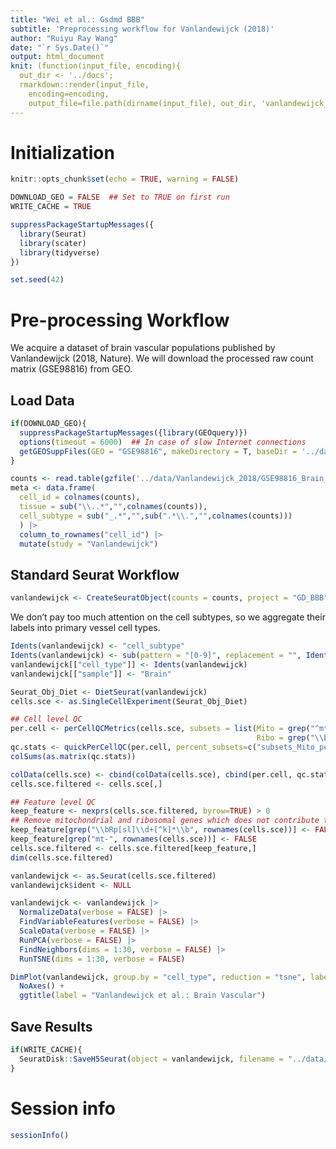```yaml
---
title: "Wei et al.: Gsdmd BBB"
subtitle: 'Preprocessing workflow for Vanlandewijck (2018)'
author: "Ruiyu Ray Wang"
date: "`r Sys.Date()`"
output: html_document
knit: (function(input_file, encoding){
  out_dir <- '../docs';
  rmarkdown::render(input_file,
    encoding=encoding,
    output_file=file.path(dirname(input_file), out_dir, 'vanlandewijck_preprocessing.html'))})
---
```


# Initialization

```r
knitr::opts_chunk$set(echo = TRUE, warning = FALSE)
```

```r
DOWNLOAD_GEO = FALSE  ## Set to TRUE on first run
WRITE_CACHE = TRUE
```

```r
suppressPackageStartupMessages({
  library(Seurat)
  library(scater)
  library(tidyverse)
})
```

```r
set.seed(42)
```

# Pre-processing Workflow

We acquire a dataset of brain vascular populations published by Vanlandewijck (2018, Nature). We will download the processed raw count matrix (GSE98816) from GEO.

## Load Data

```r
if(DOWNLOAD_GEO){
  suppressPackageStartupMessages({library(GEOquery)})
  options(timeout = 6000)  ## In case of slow Internet connections
  getGEOSuppFiles(GEO = "GSE98816", makeDirectory = T, baseDir = '../data/Vanlandewijck_2018/', filter_regex = "raw")
}
```

```r
counts <- read.table(gzfile('../data/Vanlandewijck_2018/GSE98816_Brain_samples_raw_read_counts_matrix.txt.gz'), header = T, row.names = 1)
meta <- data.frame(
  cell_id = colnames(counts),
  tissue = sub("\\..*","",colnames(counts)),
  cell_subtype = sub("_.*","",sub(".*\\.","",colnames(counts)))
  ) |>
  column_to_rownames("cell_id") |>
  mutate(study = "Vanlandewijck")
```

## Standard Seurat Workflow

```r
vanlandewijck <- CreateSeuratObject(counts = counts, project = "GD_BBB", meta.data = meta)
```

We don't pay too much attention on the cell subtypes, so we aggregate their labels into primary vessel cell types.

```r
Idents(vanlandewijck) <- "cell_subtype"
Idents(vanlandewijck) <- sub(pattern = "[0-9]", replacement = "", Idents(vanlandewijck))
vanlandewijck[["cell_type"]] <- Idents(vanlandewijck)
vanlandewijck[["sample"]] <- "Brain"
```

```r
Seurat_Obj_Diet <- DietSeurat(vanlandewijck)
cells.sce <- as.SingleCellExperiment(Seurat_Obj_Diet)

## Cell level QC
per.cell <- perCellQCMetrics(cells.sce, subsets = list(Mito = grep("^mt-", rownames(cells.sce)),
                                                       Ribo = grep("\\bRp[sl]\\d+[^k]*\\b", rownames(cells.sce))))
qc.stats <- quickPerCellQC(per.cell, percent_subsets=c("subsets_Mito_percent"))
colSums(as.matrix(qc.stats))

colData(cells.sce) <- cbind(colData(cells.sce), cbind(per.cell, qc.stats))
cells.sce.filtered <- cells.sce[,]

## Feature level QC
keep_feature <- nexprs(cells.sce.filtered, byrow=TRUE) > 0
## Remove mitochondrial and ribosomal genes which does not contribute to analysis (i.e. cell clustering)
keep_feature[grep("\\bRp[sl]\\d+[^k]*\\b", rownames(cells.sce))] <- FALSE
keep_feature[grep("mt-", rownames(cells.sce))] <- FALSE
cells.sce.filtered <- cells.sce.filtered[keep_feature,]
dim(cells.sce.filtered)

vanlandewijck <- as.Seurat(cells.sce.filtered)
vanlandewijck$ident <- NULL
```

```r
vanlandewijck <- vanlandewijck |>
  NormalizeData(verbose = FALSE) |>
  FindVariableFeatures(verbose = FALSE) |>
  ScaleData(verbose = FALSE) |>
  RunPCA(verbose = FALSE) |>
  FindNeighbors(dims = 1:30, verbose = FALSE) |>
  RunTSNE(dims = 1:30, verbose = FALSE)
```

```r
DimPlot(vanlandewijck, group.by = "cell_type", reduction = "tsne", label = T, label.box = T) + 
  NoAxes() +
  ggtitle(label = "Vanlandewijck et al.: Brain Vascular")
```

## Save Results

```r
if(WRITE_CACHE){
  SeuratDisk::SaveH5Seurat(object = vanlandewijck, filename = "../data/Vanlandewijck_2018/vanlandewijck.h5Seurat", overwrite = T, verbose = F)
}
```

# Session info

```r
sessionInfo()
```
